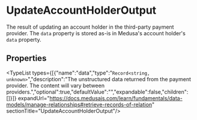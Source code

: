 
# UpdateAccountHolderOutput

The result of updating an account holder in the third-party payment provider. The `data`
property is stored as-is in Medusa's account holder's `data` property.

## Properties

<TypeList types={[{"name":"data","type":"`Record<string, unknown>`","description":"The unstructured data returned from the payment provider. The content will vary between providers.","optional":true,"defaultValue":"","expandable":false,"children":[]}]} expandUrl="https://docs.medusajs.com/learn/fundamentals/data-models/manage-relationships#retrieve-records-of-relation" sectionTitle="UpdateAccountHolderOutput"/>

